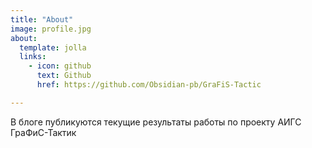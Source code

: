 ```yaml
---
title: "About"
image: profile.jpg
about:
  template: jolla
  links:
    - icon: github
      text: Github
      href: https://github.com/Obsidian-pb/GraFiS-Tactic

---
```


В блоге публикуются текущие результаты работы по проекту АИГС ГраФиС-Тактик
